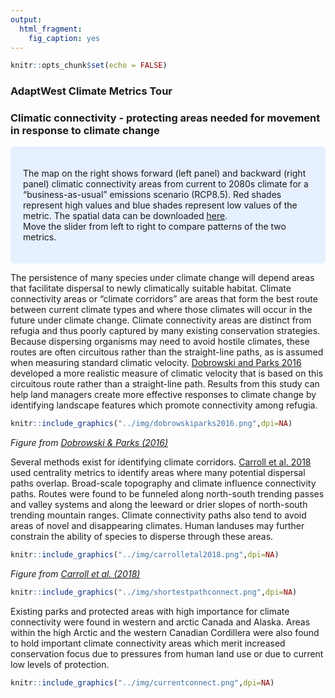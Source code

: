 ```yaml
---
output:
  html_fragment:
    fig_caption: yes
---
```

```r
knitr::opts_chunk$set(echo = FALSE)
```

### AdaptWest Climate Metrics Tour
### Climatic connectivity - protecting areas needed for movement in response to climate change
<style>
div.blue { background-color:#e6f0ff; border-radius: 5px; padding: 20px;}
</style>
<div class = "blue">

The map on the right shows forward (left panel) and backward (right panel) climatic connectivity areas from current to 2080s climate for a "business-as-usual" emissions scenario (RCP8.5). Red shades represent high values and blue shades represent low values of the metric. The spatial data can be downloaded [here](https://adaptwest.databasin.org/pages/climate-connectivity-north-america).
<br>
Move the slider from left to right to compare patterns of the two metrics.

</div>
The persistence of many species under climate change will depend areas that facilitate dispersal to newly climatically suitable habitat. Climate connectivity areas or "climate corridors" are areas that form the best route between current climate types and where those climates will occur in the future under climate change. Climate connectivity areas are distinct from refugia and thus poorly captured by many existing conservation strategies. Because dispersing organisms may need to avoid hostile climates, these routes are often circuitous rather than the straight-line paths, as is assumed when measuring standard climatic velocity. [Dobrowski and Parks 2016](https://www.nature.com/articles/ncomms12349) developed a more realistic measure of climatic velocity that is based on this circuitous route rather than a straight-line path.   Results from this study can help land managers create more effective responses to climate change by identifying landscape features which promote connectivity among refugia.

```r
knitr::include_graphics("../img/dobrowskiparks2016.png",dpi=NA)
```
_Figure from [Dobrowski & Parks (2016)](https://www.nature.com/articles/ncomms12349)_

Several methods exist for identifying climate corridors. [Carroll et al. 2018](https://onlinelibrary.wiley.com/doi/full/10.1111/gcb.14373) used centrality metrics to identify areas where many potential dispersal paths overlap.
Broad-scale topography and climate influence connectivity paths. Routes were found to be funneled along north-south trending passes and valley systems and along the leeward or drier slopes of north-south trending mountain ranges. Climate connectivity paths also tend to avoid areas of novel and disappearing climates. Human landuses may further constrain the ability of species to disperse through these areas.

```r
knitr::include_graphics("../img/carrolletal2018.png",dpi=NA) 
```
_Figure from [Carroll et al. (2018)](https://onlinelibrary.wiley.com/doi/full/10.1111/gcb.14373)_

```r
knitr::include_graphics("../img/shortestpathconnect.png",dpi=NA) 
```

Existing parks and protected areas with high importance for climate connectivity were found in western and arctic Canada and Alaska. Areas within the high Arctic and the western Canadian Cordillera were also found to hold important climate connectivity areas which merit increased conservation focus due to pressures from human land use or due to current low levels of protection.

```r
knitr::include_graphics("../img/currentconnect.png",dpi=NA) 
```